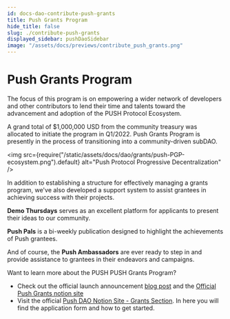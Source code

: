 ```yaml
---
id: docs-dao-contribute-push-grants
title: Push Grants Program
hide_title: false
slug: ./contribute-push-grants
displayed_sidebar: pushDaoSidebar
image: "/assets/docs/previews/contribute_push_grants.png"
---
```


# Push Grants Program

The focus of this program is on empowering a wider network of developers and other contributors to lend their time and talents toward the advancement and adoption of the PUSH Protocol Ecosystem.

A grand total of $1,000,000 USD from the community treasury was allocated to initiate the program in Q1/2022. Push Grants Program is presently in the process of transitioning into a community-driven subDAO.

<img
  src={require("/static/assets/docs/dao/grants/push-PGP-ecosystem.png").default}
  alt="Push Protocol Progressive Decentralization"
/>

In addition to establishing a structure for effectively managing a grants program, we've also developed a support system to assist grantees in achieving success with their projects.

**Demo Thursdays** serves as an excellent platform for applicants to present their ideas to our community.

**Push Pals** is a bi-weekly publication designed to highlight the achievements of Push grantees.

And of course, the **Push Ambassadors** are ever ready to step in and provide assistance to grantees in their endeavors and campaigns.

Want to learn more about the PUSH PUSH Grants Program?

- Check out the official launch announcement [blog post](https://medium.com/ethereum-push-notification-service/push-grants-program-its-here-f2bfba29388f) and the [Official Push Grants notion site](https://pushprotocol.notion.site/Push-Grants-Program-8c9f7934f7e5418faf96e7a5bdcaac4a)
- Visit the official [Push DAO Notion Site - Grants Section](https://pushprotocol.notion.site/Welcome-to-Push-DAO-b1c1e1281ce64400adaaae59f98e4d4c?p=c0702e03e84f4d46be807e0ebbfb3dc8&pm=c). In here you will find the application form and how to get started.
